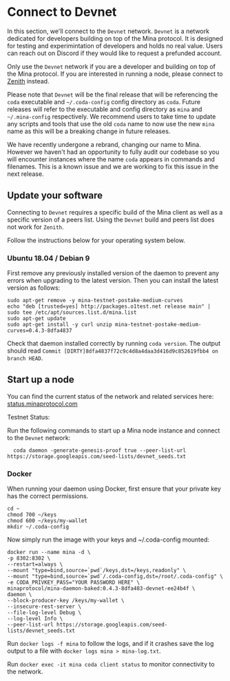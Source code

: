
# Connect to Devnet

In this section, we'll connect to the `Devnet` network. `Devnet` is a network dedicated for developers building on top of the Mina protocol. It is designed for testing
and experimintation of developers and holds no real value. Users can reach out on Discord if they would like to request a prefunded account.

Only use the `Devnet` network if you are a developer and building on top of the Mina protocol. If you are interested in running a node, please connect
to [Zenith](./connecting-zenith) instead.

Please note that `Devnet` will be the final release that will be referencing the `coda` executable and `~/.coda-config` config directory
as `coda`. Future releases will refer to the executable and config directory as `mina` and `~/.mina-config` respectively. We recommend users to take time to update
any scripts and tools that use the old `coda` name to now use the new `mina` name as this will be a breaking change in future releases.

<Alert kind="warning">

We have recently undergone a rebrand, changing our name to Mina. However we haven't had an opportunity to fully audit our codebase so you will encounter instances where the name `coda` appears in commands and filenames. This is a known issue and we are working to fix this issue in the next release.

</Alert>

## Update your software

Connecting to `Devnet` requires a specific build of the Mina client as well as a specific version of a peers list. Using the `Devnet` build and peers list does not work for `Zenith`.

Follow the instructions below for your operating system below.

### Ubuntu 18.04 / Debian 9

First remove any previously installed version of the daemon to prevent any errors when upgrading to the latest version. Then you can install the latest version as follows:

```
sudo apt-get remove -y mina-testnet-postake-medium-curves
echo "deb [trusted=yes] http://packages.o1test.net release main" | sudo tee /etc/apt/sources.list.d/mina.list
sudo apt-get update
sudo apt-get install -y curl unzip mina-testnet-postake-medium-curves=0.4.3-8dfa4837
```

Check that daemon installed correctly by running `coda version`. The output should read `Commit [DIRTY]8dfa4837f72c9c4d8a4daa3d416d9c852619fbb4 on branch HEAD`.

## Start up a node

<Alert kind="status">

You can find the current status of the network and related services here: [status.minaprotocol.com](https://status.minaprotocol.com)

Testnet Status: <StatusBadge service="Network" />

</Alert>

Run the following commands to start up a Mina node instance and connect to the `Devnet` network:

```
  coda daemon -generate-genesis-proof true --peer-list-url https://storage.googleapis.com/seed-lists/devnet_seeds.txt
```

### Docker

When running your daemon using Docker, first ensure that your private key has the correct permissions.

```
cd ~
chmod 700 ~/keys
chmod 600 ~/keys/my-wallet
mkdir ~/.coda-config
```

Now simply run the image with your keys and ~/.coda-config mounted:

```
docker run --name mina -d \
-p 8302:8302 \
--restart=always \
--mount "type=bind,source=`pwd`/keys,dst=/keys,readonly" \
--mount "type=bind,source=`pwd`/.coda-config,dst=/root/.coda-config" \
-e CODA_PRIVKEY_PASS="YOUR PASSWORD HERE" \
minaprotocol/mina-daemon-baked:0.4.3-8dfa483-devnet-ee24b4f \
daemon \
--block-producer-key /keys/my-wallet \
--insecure-rest-server \
--file-log-level Debug \
--log-level Info \
--peer-list-url https://storage.googleapis.com/seed-lists/devnet_seeds.txt
```

Run `docker logs -f mina` to follow the logs, and if it crashes save the log output to a file with `docker logs mina > mina-log.txt`.

Run `docker exec -it mina coda client status` to monitor connectivity to the network.
